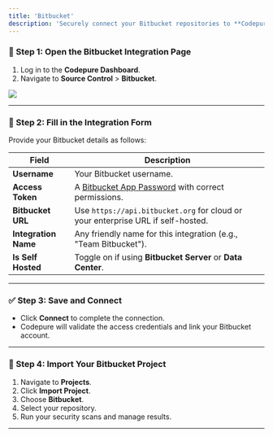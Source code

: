 ```yaml
---
title: 'Bitbucket'
description: 'Securely connect your Bitbucket repositories to **Codepure** to enable secure code scanning and project management.'
---
```


### 📍 Step 1: Open the Bitbucket Integration Page

1. Log in to the **Codepure Dashboard**.
2. Navigate to **Source Control** > **Bitbucket**.

<Frame>
  <img src="/assets/bitbucket-conf.png" style={{ borderRadius: '0.5rem' }} />
</Frame>

---

### 📝 Step 2: Fill in the Integration Form

Provide your Bitbucket details as follows:

| Field                | Description                                                                                                 |
| -------------------- | ----------------------------------------------------------------------------------------------------------- |
| **Username**         | Your Bitbucket username.                                                                                    |
| **Access Token**     | A [Bitbucket App Password](https://bitbucket.org/account/settings/app-passwords/) with correct permissions. |
| **Bitbucket URL**    | Use `https://api.bitbucket.org` for cloud or your enterprise URL if self-hosted.                            |
| **Integration Name** | Any friendly name for this integration (e.g., "Team Bitbucket").                                            |
| **Is Self Hosted**   | Toggle on if using **Bitbucket Server** or **Data Center**.                                                 |

---

### ✅ Step 3: Save and Connect

* Click **Connect** to complete the connection.
* Codepure will validate the access credentials and link your Bitbucket account.

---

### 🚀 Step 4: Import Your Bitbucket Project

1. Navigate to **Projects**.
2. Click **Import Project**.
3. Choose **Bitbucket**.
4. Select your repository.
5. Run your security scans and manage results.

---
